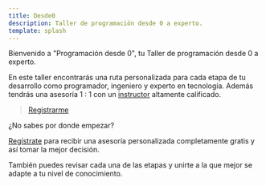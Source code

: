 ```yaml
---
title: Desde0
description: Taller de programación desde 0 a experto.
template: splash
---
```



Bienvenido a "Programación desde 0", tu Taller de programación desde 0 a experto.

En este taller encontrarás una ruta personalizada para cada etapa de tu desarrollo como programador, ingeniero y experto en tecnología.
Además tendrás una asesoría 1 : 1 con un [instructor](https://jesusdmedinac.com/about/) altamente calificado.

> [Registrarme](https://tally.so/r/3lA8G5)

¿No sabes por donde empezar?

[Regístrate](https://tally.so/r/3lA8G5) para recibir una asesoría personalizada completamente gratis y así tomar la mejor decisión.

También puedes revisar cada una de las etapas y unirte a la que mejor se adapte a tu nivel de conocimiento.

<CardGrid stagger>
	<LinkCard 
  title="Para no programadores" 
  href="/roadmap/para-no-programadores/1"
  description="Da tus primeros pasos en el desarrollo de software. Construye unas bases sólidas para poder elegir correctamente sólo integrarlo en tu día a día y decide si quieres dedicarte tiempo completo al desarrollo de software."/>
	<LinkCard 
  title="Para principiantes (Juniors)" 
  href="/roadmap/para-principiantes/1"
  description="Si ya decidiste a qué te quieres dedicar, ahora debes incrementar tu valor al perfeccionar las habilidades que aumentarán tu empleabilidad. Domina las técnicas de desarrollo de software más utilizadas y comienza a compartir lo que sabes con el mundo."/>
	<LinkCard 
  title="Elige tu Stack personalizado"
  href="/roadmap/stack-personalizado/1"
  description="Elegir una especialidad te destacará del resto. Android, iOS, Frontend, Backend, Desktop. Cada Stack tiene una ruta personalizada para ti."/>
	<LinkCard 
  title="Ingeniería de software"
  href="/roadmap/software-engineering/1"
  description="Desde principios básicos como YAGNI, DRY, SOLID hasta técnicas de desarrollo avanzadas como TDD, DDD y Clean Code o Clean Architecture. Cambia tu manera de pensar y de trabajar en equipos de alto rendimiento. Destácate por tus habilidades sociales." />
  <LinkCard 
  title="Kotlin Multiplatform" 
  href="https://kmp.jesusdmedinac.com/" 
  description="Kotlin Multiplatform: Desarrolla sistemas interconectados entre diferentes plataformas aprovechando al máximo las capacidades de Kotlin Multiplatform."/>
</CardGrid>

<ChatAccess client:load/>
<div class="fixed bottom-16 left-16 z-999 border rounded-lg">
  <script type="text/javascript" src="https://cdnjs.buymeacoffee.com/1.0.0/button.prod.min.js" data-name="bmc-button" data-slug="jesusdmedinac" data-color="#ffffff" data-emoji="☕"  data-font="Comic" data-text="Invítame un café" data-outline-color="#000000" data-font-color="#000000" data-coffee-color="#FFDD00" ></script>
  <style>
    {`
    .bmc-btn-container {
      margin-top: 0px !important;
    }
    `}
  </style>
</div>